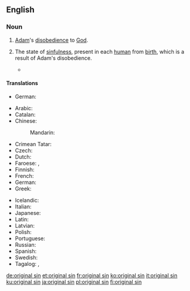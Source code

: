 ==English==
{{wikipedia}}

===Noun===
{{en-noun|~}}

# {{lb|en|Christianity}} [[Adam]]'s [[disobedience]] to [[God]].
# {{lb|en|Christianity}} The state of [[sinfulness]], present in each [[human]] from [[birth]], which is a result of Adam's disobedience.
#* {{quote-journal
|date=February 23, 2017
|author=Katie Rife
|title=''The Girl With All The Gifts'' tries to put a fresh spin on overripe zombie clichés
|work=The Onion AV Club
|url=http://www.avclub.com/review/girl-all-gifts-tries-put-fresh-spin-overripe-zombi-250838
|page=
|passage= You have to give director Colm McCarthy, a Scottish TV veteran making his feature film debut, and writer Mike Carey, adapting his own novel, credit for attempting the seemingly impossible task of doing something new with the zombie subgenre. And by blending it with the common YA trope of a young female protagonist who leads the world into a new revolutionary era, they almost get there—largely thanks to newcomer Nanua, who presents her character’s grappling with complex themes of identity and '''original sin''' with a childlike guilelessness.}}

====Translations====
{{trans-top|Adam's disobedience}}
* German: {{t+|de|Ursünde|f}}
{{trans-mid}}
{{trans-bottom}}

{{trans-top|state of sinfulness in each human}}
* Arabic: {{t|ar|اَلْخَطِيئَة اَلْأَصْلِيَّة|f|tr=al-ḵaṭīʾa l-ʾaṣliyya}}
* Catalan: {{t|ca|pecat original|m}}
* Chinese:
*: Mandarin: {{t+|cmn|原罪|tr=yuánzuì|sc=Hani}}
* Crimean Tatar: {{t|crh|ilk güna}}
* Czech: {{t|cs|prvotní hřích|m}}
* Dutch: {{t+|nl|erfzonde}}
* Faroese: {{t|fo|arvasynd|f}}, {{t|fo|arvsynd|f}}
* Finnish: {{t+|fi|perisynti}}
* French: {{t+|fr|péché originel|m}}
* German: {{t+|de|Erbsünde|f}}
* Greek: {{t+|el|προπατορικό αμάρτημα|n}}
{{trans-mid}}
* Icelandic: {{t|is|erfðasynd|f}}
* Italian: {{t+|it|peccato originale|m}}
* Japanese: {{t|ja|原罪|tr=げんざい, genzai|sc=Jpan}}
* Latin: {{t|la|peccatum originale|n}}
* Latvian: {{t|lv|iedzimtais grēks|m}}
* Polish: {{t|pl|grzech pierworodny}}
* Portuguese: {{t|pt|pecado original|m}}
* Russian: {{t|ru|перворо́дный грех|m}}
* Spanish: {{t|es|pecado original|m}}
* Swedish: {{t|sv|arvsynd|c}}
* Tagalog: {{t|tl|pamulang sala}}, {{t|tl|unang sala}}
{{trans-bottom}}

[[de:original sin]]
[[et:original sin]]
[[fr:original sin]]
[[ko:original sin]]
[[it:original sin]]
[[ku:original sin]]
[[ja:original sin]]
[[pl:original sin]]
[[fi:original sin]]